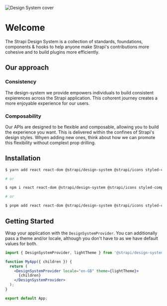 
<Meta title="Getting Started/Welcome" />

![Design System cover](/getting-started/cover.png)

<div style={{ padding: '1rem' }} />

# Welcome

The Strapi Design System is a collection of standards, foundations, components & hooks to help anyone make Strapi's
contributions more cohesive and to build plugins more efficiently.

## Our approach

### Consistency

The design-system we provide empowers individuals to build consistent expierences across the Strapi application. This
cohorent journey creates a more enjoyable experience for our users.

### Composability

Our APIs are designed to be flexible and composable, allowing you to build the experience you want. This is delivered
within the confines of Strapi's design styles. Whyen adding new ones, think about how we can promote this flexibility
without complext prop drilling.

## Installation

```sh
$ yarn add react react-dom @strapi/design-system @strapi/icons styled-components

# or

$ npm i react react-dom @strapi/design-system @strapi/icons styled-components

# or

$ pnpm add react react-dom @strapi/design-system @strapi/icons styled-components
```

## Getting Started

Wrap your application with the `DesignSystemProvider`. You can additionally pass a theme and/or locale, although you
don't have to as we have default values for both.

```jsx
import { DesignSystemProvider, lightTheme } from '@strapi/design-system';

function MyApp({ children }) {
  return (
    <DesignSystemProvider locale="en-GB" theme={lightTheme}>
      {children}
    </DesignSystemProvider>
  );
}

export default App;
```
